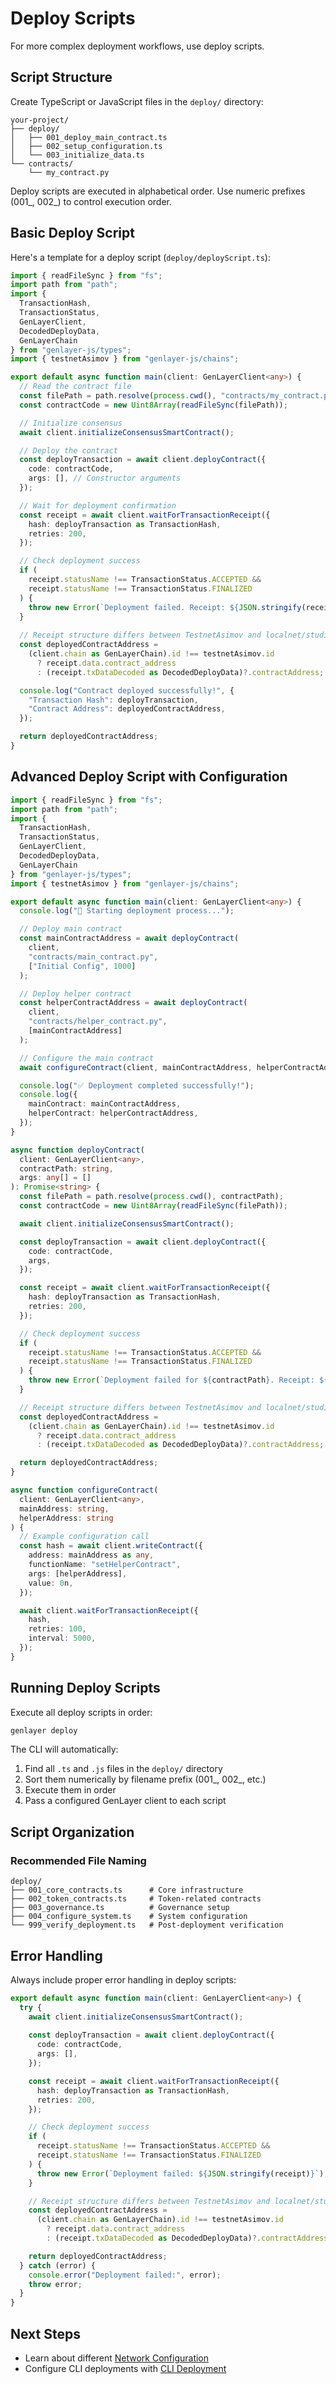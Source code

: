 
# Deploy Scripts

For more complex deployment workflows, use deploy scripts.

## Script Structure

Create TypeScript or JavaScript files in the `deploy/` directory:

```
your-project/
├── deploy/
│   ├── 001_deploy_main_contract.ts
│   ├── 002_setup_configuration.ts
│   └── 003_initialize_data.ts
└── contracts/
    └── my_contract.py
```

<Callout emoji="⚠️">
  Deploy scripts are executed in alphabetical order. Use numeric prefixes (001_, 002_) to control execution order.
</Callout>

## Basic Deploy Script

Here's a template for a deploy script (`deploy/deployScript.ts`):

```typescript
import { readFileSync } from "fs";
import path from "path";
import { 
  TransactionHash, 
  TransactionStatus, 
  GenLayerClient, 
  DecodedDeployData, 
  GenLayerChain 
} from "genlayer-js/types";
import { testnetAsimov } from "genlayer-js/chains";

export default async function main(client: GenLayerClient<any>) {
  // Read the contract file
  const filePath = path.resolve(process.cwd(), "contracts/my_contract.py");
  const contractCode = new Uint8Array(readFileSync(filePath));

  // Initialize consensus
  await client.initializeConsensusSmartContract();

  // Deploy the contract
  const deployTransaction = await client.deployContract({
    code: contractCode,
    args: [], // Constructor arguments
  });

  // Wait for deployment confirmation
  const receipt = await client.waitForTransactionReceipt({
    hash: deployTransaction as TransactionHash,
    retries: 200,
  });

  // Check deployment success
  if (
    receipt.statusName !== TransactionStatus.ACCEPTED &&
    receipt.statusName !== TransactionStatus.FINALIZED
  ) {
    throw new Error(`Deployment failed. Receipt: ${JSON.stringify(receipt)}`);
  }
  
  // Receipt structure differs between TestnetAsimov and localnet/studionet
  const deployedContractAddress = 
    (client.chain as GenLayerChain).id !== testnetAsimov.id
      ? receipt.data.contract_address
      : (receipt.txDataDecoded as DecodedDeployData)?.contractAddress;

  console.log("Contract deployed successfully!", {
    "Transaction Hash": deployTransaction,
    "Contract Address": deployedContractAddress,
  });

  return deployedContractAddress;
}
```

## Advanced Deploy Script with Configuration

```typescript
import { readFileSync } from "fs";
import path from "path";
import { 
  TransactionHash, 
  TransactionStatus, 
  GenLayerClient,
  DecodedDeployData,
  GenLayerChain
} from "genlayer-js/types";
import { testnetAsimov } from "genlayer-js/chains";

export default async function main(client: GenLayerClient<any>) {
  console.log("🚀 Starting deployment process...");

  // Deploy main contract
  const mainContractAddress = await deployContract(
    client,
    "contracts/main_contract.py",
    ["Initial Config", 1000]
  );

  // Deploy helper contract
  const helperContractAddress = await deployContract(
    client,
    "contracts/helper_contract.py",
    [mainContractAddress]
  );

  // Configure the main contract
  await configureContract(client, mainContractAddress, helperContractAddress);

  console.log("✅ Deployment completed successfully!");
  console.log({
    mainContract: mainContractAddress,
    helperContract: helperContractAddress,
  });
}

async function deployContract(
  client: GenLayerClient<any>,
  contractPath: string,
  args: any[] = []
): Promise<string> {
  const filePath = path.resolve(process.cwd(), contractPath);
  const contractCode = new Uint8Array(readFileSync(filePath));

  await client.initializeConsensusSmartContract();

  const deployTransaction = await client.deployContract({
    code: contractCode,
    args,
  });

  const receipt = await client.waitForTransactionReceipt({
    hash: deployTransaction as TransactionHash,
    retries: 200,
  });

  // Check deployment success
  if (
    receipt.statusName !== TransactionStatus.ACCEPTED &&
    receipt.statusName !== TransactionStatus.FINALIZED
  ) {
    throw new Error(`Deployment failed for ${contractPath}. Receipt: ${JSON.stringify(receipt)}`);
  }

  // Receipt structure differs between TestnetAsimov and localnet/studionet
  const deployedContractAddress = 
    (client.chain as GenLayerChain).id !== testnetAsimov.id
      ? receipt.data.contract_address
      : (receipt.txDataDecoded as DecodedDeployData)?.contractAddress;

  return deployedContractAddress;
}

async function configureContract(
  client: GenLayerClient<any>,
  mainAddress: string,
  helperAddress: string
) {
  // Example configuration call
  const hash = await client.writeContract({
    address: mainAddress as any,
    functionName: "setHelperContract",
    args: [helperAddress],
    value: 0n,
  });

  await client.waitForTransactionReceipt({
    hash,
    retries: 100,
    interval: 5000,
  });
}
```

## Running Deploy Scripts

Execute all deploy scripts in order:

```bash
genlayer deploy
```

The CLI will automatically:
1. Find all `.ts` and `.js` files in the `deploy/` directory
2. Sort them numerically by filename prefix (001_, 002_, etc.)
3. Execute them in order
4. Pass a configured GenLayer client to each script

## Script Organization

### Recommended File Naming

```
deploy/
├── 001_core_contracts.ts      # Core infrastructure
├── 002_token_contracts.ts     # Token-related contracts  
├── 003_governance.ts          # Governance setup
├── 004_configure_system.ts    # System configuration
└── 999_verify_deployment.ts   # Post-deployment verification
```

## Error Handling

Always include proper error handling in deploy scripts:

```typescript
export default async function main(client: GenLayerClient<any>) {
  try {
    await client.initializeConsensusSmartContract();
    
    const deployTransaction = await client.deployContract({
      code: contractCode,
      args: [],
    });

    const receipt = await client.waitForTransactionReceipt({
      hash: deployTransaction as TransactionHash,
      retries: 200,
    });

    // Check deployment success
    if (
      receipt.statusName !== TransactionStatus.ACCEPTED &&
      receipt.statusName !== TransactionStatus.FINALIZED
    ) {
      throw new Error(`Deployment failed: ${JSON.stringify(receipt)}`);
    }

    // Receipt structure differs between TestnetAsimov and localnet/studionet
    const deployedContractAddress = 
      (client.chain as GenLayerChain).id !== testnetAsimov.id
        ? receipt.data.contract_address
        : (receipt.txDataDecoded as DecodedDeployData)?.contractAddress;

    return deployedContractAddress;
  } catch (error) {
    console.error("Deployment failed:", error);
    throw error;
  }
}
```

## Next Steps

- Learn about different [Network Configuration](./network-configuration)
- Configure CLI deployments with [CLI Deployment](./cli-deployment) 